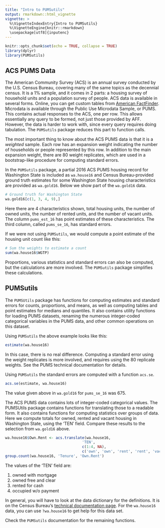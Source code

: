 ```yaml
---
title: "Intro to PUMSutils"
output: rmarkdown::html_vignette
vignette: >
  %\VignetteIndexEntry{Intro to PUMSutils}
  %\VignetteEngine{knitr::rmarkdown}
  \usepackage[utf8]{inputenc}
---
```


```r
knitr::opts_chunk$set(echo = TRUE, collapse = TRUE)
library(dplyr)
library(PUMSutils)
```

## ACS PUMS Data

The American Community Survey (ACS) is an annual survey conducted by the U.S. Census Bureau, covering many of the same topics as the decennial census. It is a 1% sample, and it comes in 2 parts: a housing survey of household units and a population survey of people. ACS data is available in several forms. Online, you can get custom tables from [American FactFinder](https://factfinder.census.gov/faces/nav/jsf/pages/searchresults.xhtml?refresh=t). Microdata is available through the Public Use Microdata Sample, or PUMS. This contains actual responses to the ACS, one per row. This allows essentially any query to be formed, not just those provided by AFF. However, the data is harder to work with, since every query requires doing tabulation. The `PUMSutils` package reduces this part to function calls.    

The most important thing to know about the ACS PUMS data is that it is a *weighted* sample. 
Each row has an expansion weight indicating the number of households or people represented by this row.
In addition to the main expansion weight, there are 80 weight replicates, which are used in a bootstrap-like procedure for computing standard errors.

In the `PUMSutils` package, a partial 2016 ACS PUMS housing record for Washington State is included as `wa.house16` and Census Bureau-provided ground truth estimates for some Washington State housing characteristics are provided as `wa.gold16`. 
Below we show part of the `wa.gold16` data.

```r
# Ground truth for Washington State
wa.gold16[c(1, 3, 4, 9),]
```

Here there are 4 characteristics shown, total housing units, the number of owned
units, the number of rented units, and the number of vacant units.
The column `pums_est_16` has point estimates of these characteristics.
The third column, called `pums_se_16`, has standard errors.

If we were not using `PUMSutils`, we would compute a point estimate of the housing unit count like this:

```r
# Sum the weights to estimate a count
sum(wa.house16$WGTP)
```

Proportions, various statistics and standard errors can also be computed, 
but the calculations are more involved. 
The `PUMSutils` package simplifies these calculations.

## PUMSutils

The `PUMSUtils` package has functions for computing estimates and standard errors for counts, proportions, and means, as well as computing tables and point estimates for medians and quantiles. It also contains utility functions for loading PUMS datasets, renaming the numerous integer-coded categorical variables in the PUMS data, and other common operations on this dataset.

Using `PUMSutils` the above example looks like this:

```r
estimate(wa.house16)
```

In this case, there is no real difference. 
Computing a standard error using the weight replicates is more involved, 
and requires using the 80 replicate weights.
See the PUMS technical documentation for details.

Using `PUMSutils` the standard errors are computed with a function `acs.se`.

```r
acs.se(estimate, wa.house16)
```

The value given above in `wa.gold16` for `pums_se_16` was 675.

The ACS PUMS data contains lots of integer-coded categorical values.
The PUMSUtils package contains functions for translating those to a readable form. 
It also contains functions for computing statistics over groups of data.
Here we compute totals for owned, rented and vacant housing in Washington State, using the 'TEN' field. Compare these results to the selection from `wa.gold16` above.

```r
wa.house16$Own.Rent <- acs.translate(wa.house16, 
                                   'TEN', 
                                   c(1:4, NA), 
                                   c('own', 'own', 'rent', 'rent', 'vacant'))   
group.count(wa.house16, 'Tenure', 'Own.Rent')
```

The values of the 'TEN' field are:

1. owned with mortgage
2. owned free and clear
3. rented for cash
4. occupied w/o payment
 
In general, you will have to look at the data dictionary for the definitions.
It is on the Census Bureau's [technical documentation page](http://www.census.gov/programs-surveys/acs/technical-documentation/pums/documentation.html).
For the `wa.house16` data, you can use `?wa.house16` to get help for this data set.

Check the `PUMSutils` documentation for the remaining functions.

